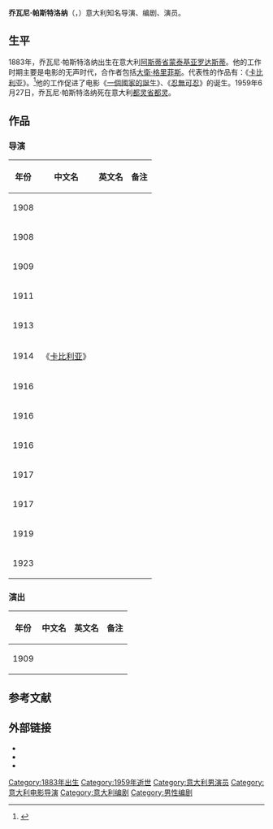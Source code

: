 {{艺人<!--导演、男演员、女演员、男歌手、女歌手、节目主持-->
| 图片     = 600full-giovanni-pastrone.jpg
| 图片尺寸 = 250px
| 图片简介 = 乔瓦尼·帕斯特洛纳
| 姓名     = 乔瓦尼·帕斯特洛纳
| 类型     = 导演
| 原名     = 
| 英文名   = {{lang|en|Giovanni Pastrone}}
| 綽號     = 
| 国籍     = 意大利
| 民族     = [[意大利人|意大利人]]
| 出生日期 = {{birth date|1883|9|13}}
| 出生地点 = 意大利[[阿斯蒂省|阿斯蒂省]][[蒙泰基亚罗达斯蒂|蒙泰基亚罗达斯蒂]]
| 逝世日期 = {{Death date and age|1959|6|27|1883|9|13|df=y}}
| 逝世地点 = 意大利[[都灵省|都灵省]][[都灵|都灵]]
| 职业     = 导演、编剧、演员
| 语言     = [[英语|英语]]、[[意大利语|意大利语]]
| 教育程度 = 
| 宗教信仰 = 
| 配偶     = <!--  {{marriage|姓名||}}  -->
| 儿女     = 
| 父母     = 
| 活跃年代 = 1914年
| 代表作   = 《[[卡比利亚|卡比利亚]]》
| 经纪公司 = 
| 奖项     =  <!--  {{Awards|award= |year= |title= }} -->
| 网站     = <!-- {{URL|www.example.com}} -->
| IMDb     = 
}}
'''乔瓦尼·帕斯特洛纳'''（{{lang-en|'''Giovanni Pastrone'''}}，{{bd|1883年|9月13日|1959年|6月27日|catIdx=P}}）意大利知名导演、编剧、演员。

== 生平 ==
1883年，乔瓦尼·帕斯特洛纳出生在意大利[[阿斯蒂省|阿斯蒂省]][[蒙泰基亚罗达斯蒂|蒙泰基亚罗达斯蒂]]。他的工作时期主要是电影的无声时代，合作者包括[[大衛·格里菲斯|大衛·格里菲斯]]。代表性的作品有：《[[卡比利亚|卡比利亚]]》。<ref>{{cite web|url=http://www.fep.com.cn/index.php?m=content&c=index&a=show&catid=54&id=1139|title=世界电影鉴赏辞典《卡比利亚》|accessdate=2013|publisher=福建教育出版社|work=|language=zh-hans|deadurl=yes|archiveurl=https://web.archive.org/web/20160305023159/http://www.fep.com.cn/index.php?m=content&c=index&a=show&catid=54&id=1139|archivedate=2016-03-05}}</ref>他的工作促进了电影《[[一個國家的誕生|一個國家的誕生]]》、《[[忍無可忍|忍無可忍]]》的诞生。1959年6月27日，乔瓦尼·帕斯特洛纳死在意大利[[都灵省|都灵省]][[都灵|都灵]]。

== 作品 ==
=== 导演 ===
{| class="wikitable"
|-
! 年份 !! 中文名 !! 英文名 !! 备注
|-
|  1908 ||     ||  {{lang|en|La glu}}  || 
|-
|  1908 ||     ||  {{lang|en|Giordano Bruno eroe di Valmy}}  || 
|-
|  1909 ||   ||  {{lang|en|Giulio Cesare }}  || 
|-
|  1911 ||     ||  {{lang|en|The Fall of Troy}}  ||  
|-
|  1913 ||     ||  {{lang|en|Più forte che Sherlock Holmes}}  ||  
|-
|  1914 ||  《[[卡比利亚|卡比利亚]]》  ||  {{lang|en|Cabiria }}  ||  
|-
|  1916 ||    ||  {{lang|en|Tigre reale }}  ||  
|-
|  1916 ||     ||  {{lang|en|The Fire}}  ||  
|-
|  1916 ||     ||  {{lang|en|The Warrior}}  ||  
|-
| 1917  ||    ||  {{lang|en|La guerra e il sogno di Momi}}  ||  
|-
|  1917 ||    ||  {{lang|en|Maciste atleta }}  ||  
|-
| 1919  ||    ||  {{lang|en|Hedda Gabler}}  ||  
|-
|  1923 ||    ||  {{lang|en|Povere bimbe}}  || 
|}

=== 演出 ===
{| class="wikitable"
|-
! 年份 !! 中文名 !! 英文名 !! 备注
|-
|  1909 ||    ||  {{lang|en|Giulio Cesare}}  || 
|}

==参考文献==
{{reflist}}

==外部链接==
* {{IMDb name|id=0665163}}
* {{Mtime people|893713}}
* {{douban people}}


{{Authority control}}


{{DEFAULTSORT:Pastrone, Giovanni}}
[[Category:1883年出生|Category:1883年出生]]
[[Category:1959年逝世|Category:1959年逝世]]
[[Category:意大利男演员|Category:意大利男演员]]
[[Category:意大利电影导演|Category:意大利电影导演]]
[[Category:意大利编剧|Category:意大利编剧]]
[[Category:男性编剧|Category:男性编剧]]